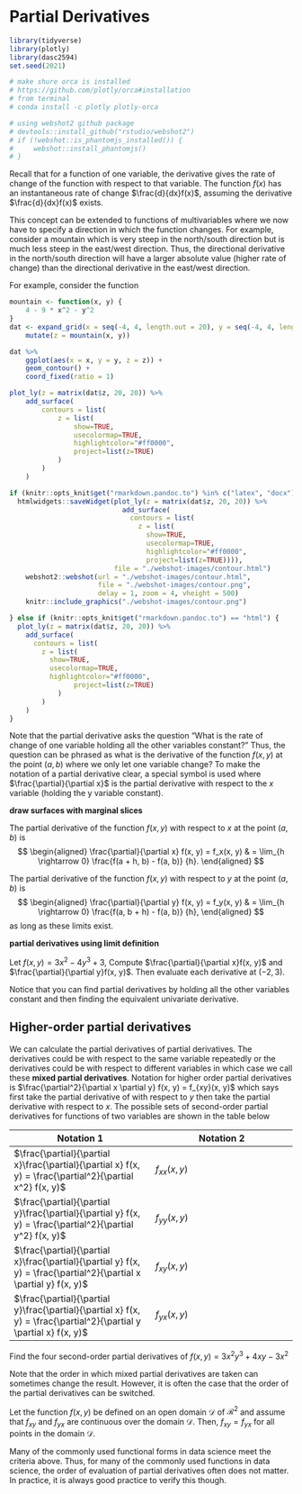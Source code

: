 # Partial Derivatives

```r
library(tidyverse)
library(plotly)
library(dasc2594)
set.seed(2021)
```

```r
# make shure orca is installed
# https://github.com/plotly/orca#installation
# from terminal 
# conda install -c plotly plotly-orca

# using webshot2 github package
# devtools::install_github("rstudio/webshot2")
# if (!webshot::is_phantomjs_installed()) {
#     webshot::install_phantomjs()
# }
```

Recall that for a function of one variable, the derivative gives the rate of change of the function with respect to that variable. The function $f(x)$ has an instantaneous rate of change $\frac{d}{dx}f(x)$, assuming the derivative $\frac{d}{dx}f(x)$ exists. 

This concept can be extended to functions of multivariables where we now have to specify a direction in which the function changes. For example, consider a mountain which is very steep in the north/south direction but is much less steep in the east/west direction. Thus, the directional derivative in the north/south direction will have a larger absolute value (higher rate of change) than the directional derivative in the east/west direction. 

For example, consider the function
```r
mountain <- function(x, y) {
    4 - 9 * x^2 - y^2
}
dat <- expand_grid(x = seq(-4, 4, length.out = 20), y = seq(-4, 4, length.out = 20)) %>%
    mutate(z = mountain(x, y))

dat %>%
    ggplot(aes(x = x, y = y, z = z)) +
    geom_contour() +
    coord_fixed(ratio = 1)
```


```r
plot_ly(z = matrix(dat$z, 20, 20)) %>%
    add_surface(
        contours = list(
            z = list(
                show=TRUE,
                usecolormap=TRUE,
                highlightcolor="#ff0000",
                project=list(z=TRUE)
            )
        )
    )
```

```r
if (knitr::opts_knit$get("rmarkdown.pandoc.to") %in% c("latex", "docx")) {
  htmlwidgets::saveWidget(plot_ly(z = matrix(dat$z, 20, 20)) %>%
                            add_surface(
                              contours = list(
                                z = list(
                                  show=TRUE,
                                  usecolormap=TRUE,
                                  highlightcolor="#ff0000",
                                  project=list(z=TRUE)))),
                          file = "./webshot-images/contour.html")
    webshot2::webshot(url = "./webshot-images/contour.html", 
                      file = "./webshot-images/contour.png", 
                      delay = 1, zoom = 4, vheight = 500)
    knitr::include_graphics("./webshot-images/contour.png")

} else if (knitr::opts_knit$get("rmarkdown.pandoc.to") == "html") {
  plot_ly(z = matrix(dat$z, 20, 20)) %>%
    add_surface(
      contours = list(
        z = list(
          show=TRUE,
          usecolormap=TRUE,
          highlightcolor="#ff0000",
                project=list(z=TRUE)
            )
        )
    )
}
```
Note that the partial derivative asks the question "What is the rate of change of one variable holding all the other variables constant?" Thus, the question can be phrased as what is the derivative of the function $f(x, y)$ at the point $(a, b)$ where we only let one variable change? To make the notation of a partial derivative clear, a special symbol is used where $\frac{\partial}{\partial x}$ is the partial derivative with respect to the $x$ variable (holding the y variable constant).

**draw surfaces with marginal slices**

:::{.definition #partial}
The partial derivative of the function $f(x, y)$ with respect to $x$ at the point $(a, b)$ is 
$$
\begin{aligned}
\frac{\partial}{\partial x} f(x, y) = f_x(x, y) & = \lim_{h \rightarrow 0} \frac{f(a + h, b) - f(a, b)} {h}.
\end{aligned}
$$

The partial derivative of the function $f(x, y)$ with respect to $y$ at the point $(a, b)$ is 
$$
\begin{aligned}
\frac{\partial}{\partial y} f(x, y) = f_y(x, y) & = \lim_{h \rightarrow 0} \frac{f(a, b + h) - f(a, b)} {h},
\end{aligned}
$$
as long as these limits exist.
:::

:::{.example}
**partial derivatives using limit definition**
:::

:::{.example}
Let $f(x, y) = 3x^2 - 4 y^3 + 3$, Compute $\frac{\partial}{\partial x}f(x, y)$ and $\frac{\partial}{\partial y}f(x, y)$. Then evaluate each derivative at $(-2, 3)$.
:::

Notice that you can find partial derivatives by holding all the other variables constant and then finding the equivalent univariate derivative.

## Higher-order partial derivatives

We can calculate the partial derivatives of partial derivatives. The derivatives could be with respect to the same variable repeatedly or the derivatives could be with respect to different variables in which case we call these **mixed partial derivatives**. Notation for higher order partial derivatives is $\frac{\partial^2}{\partial x \partial y} f(x, y) = f_{xy}(x, y)$ which says first take the partial derivative of with respect to $y$ then take the partial derivative with respect to $x$. The possible sets of second-order partial derivatives for functions of two variables are shown in the table below



| Notation 1 | Notation 2 |
|------------|------------|
|$\frac{\partial}{\partial x}\frac{\partial}{\partial x} f(x, y) = \frac{\partial^2}{\partial x^2} f(x, y)$ | $f_{xx}(x, y)$ |
|$\frac{\partial}{\partial y}\frac{\partial}{\partial y} f(x, y) = \frac{\partial^2}{\partial y^2} f(x, y)$ | $f_{yy}(x, y)$ |
|$\frac{\partial}{\partial x}\frac{\partial}{\partial y} f(x, y) = \frac{\partial^2}{\partial x \partial y} f(x, y)$ | $f_{xy}(x, y)$ |
|$\frac{\partial}{\partial y}\frac{\partial}{\partial x} f(x, y) = \frac{\partial^2}{\partial y \partial x} f(x, y)$ | $f_{yx}(x, y)$ |

:::{.example}
Find the four second-order partial derivatives of $f(x, y) = 3x^2y^3 + 4xy - 3x^2$
:::


Note that the order in which mixed partial derivatives are taken can sometimes change the result. However, it is often the case that the order of the partial derivatives can be switched.

:::{.theorem}
Let the function $f(x, y)$ be defined on an open domain $\mathcal{D}$ of $\mathcal{R}^2$ and assume that $f_{xy}$ and $f_{yx}$ are continuous over the domain $\mathcal{D}$. Then, $f_{xy} = f_{yx}$ for all points in the domain $\mathcal{D}$.
:::

Many of the commonly used functional forms in data science meet the criteria above. Thus, for many of the commonly used functions in data science, the order of evaluation of partial derivatives often does not matter. In practice, it is always good practice to verify this though.


<!-- ## Differentiability -->
<!-- We have learned how to calculate a derivative, but an important characteristic is whether a derivative exists.  -->
    



